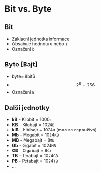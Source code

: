# Bit vs. Byte

## Bit

- Základní jednotka informace
- Obsahuje hodnotu `0` nebo `1`
- Označení `b`

## Byte [Bajt]

- byte= 8bitů
- $$
  2^8= 256
  $$
- Označení `B`

## Další jednotky

- **kB** - Kilobit = 1000`b`
- **KB** - Kilobajt = 1024`B`
- **kiB** - Kibibajt = 1024`B` (moc se nepoužívá)
- **Mb** - Megabit = 1024`KB`
- **MB** - Megabajt = 8`Mb`
- **Gb** - Gigabit = 1024`MB`
- **GB** - Gigabajt = 8`Gb`
- **TB** - Terabajt = 1024`GB`
- **PB** - Petabajt = 1024`TB`
- ...
